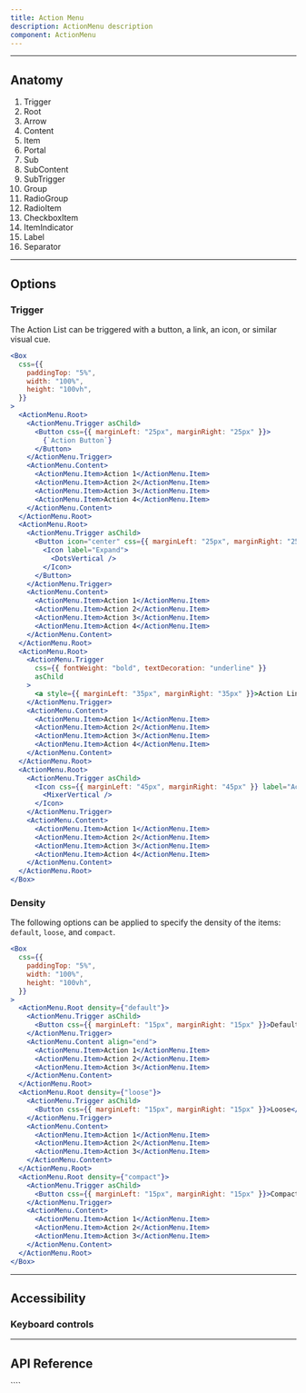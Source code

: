 ```yaml
---
title: Action Menu
description: ActionMenu description
component: ActionMenu
---
```


---

## Anatomy

<Anatomy
  src="/img/components/ActionMenu/anatomy.svg"
  caption="Note: Image not to scale"
/>

1. Trigger
2. Root
3. Arrow
4. Content
5. Item
6. Portal
7. Sub
8. SubContent
9. SubTrigger
10. Group
11. RadioGroup
12. RadioItem
13. CheckboxItem
14. ItemIndicator
15. Label
16. Separator

---

## Options

### Trigger

The Action List can be triggered with a button, a link, an icon, or similar visual cue.

```jsx withPreview
<Box
  css={{
    paddingTop: "5%",
    width: "100%",
    height: "100vh",
  }}
>
  <ActionMenu.Root>
    <ActionMenu.Trigger asChild>
      <Button css={{ marginLeft: "25px", marginRight: "25px" }}>
        {`Action Button`}
      </Button>
    </ActionMenu.Trigger>
    <ActionMenu.Content>
      <ActionMenu.Item>Action 1</ActionMenu.Item>
      <ActionMenu.Item>Action 2</ActionMenu.Item>
      <ActionMenu.Item>Action 3</ActionMenu.Item>
      <ActionMenu.Item>Action 4</ActionMenu.Item>
    </ActionMenu.Content>
  </ActionMenu.Root>
  <ActionMenu.Root>
    <ActionMenu.Trigger asChild>
      <Button icon="center" css={{ marginLeft: "25px", marginRight: "25px" }}>
        <Icon label="Expand">
          <DotsVertical />
        </Icon>
      </Button>
    </ActionMenu.Trigger>
    <ActionMenu.Content>
      <ActionMenu.Item>Action 1</ActionMenu.Item>
      <ActionMenu.Item>Action 2</ActionMenu.Item>
      <ActionMenu.Item>Action 3</ActionMenu.Item>
      <ActionMenu.Item>Action 4</ActionMenu.Item>
    </ActionMenu.Content>
  </ActionMenu.Root>
  <ActionMenu.Root>
    <ActionMenu.Trigger
      css={{ fontWeight: "bold", textDecoration: "underline" }}
      asChild
    >
      <a style={{ marginLeft: "35px", marginRight: "35px" }}>Action Link</a>
    </ActionMenu.Trigger>
    <ActionMenu.Content>
      <ActionMenu.Item>Action 1</ActionMenu.Item>
      <ActionMenu.Item>Action 2</ActionMenu.Item>
      <ActionMenu.Item>Action 3</ActionMenu.Item>
      <ActionMenu.Item>Action 4</ActionMenu.Item>
    </ActionMenu.Content>
  </ActionMenu.Root>
  <ActionMenu.Root>
    <ActionMenu.Trigger asChild>
      <Icon css={{ marginLeft: "45px", marginRight: "45px" }} label="Actions">
        <MixerVertical />
      </Icon>
    </ActionMenu.Trigger>
    <ActionMenu.Content>
      <ActionMenu.Item>Action 1</ActionMenu.Item>
      <ActionMenu.Item>Action 2</ActionMenu.Item>
      <ActionMenu.Item>Action 3</ActionMenu.Item>
      <ActionMenu.Item>Action 4</ActionMenu.Item>
    </ActionMenu.Content>
  </ActionMenu.Root>
</Box>
```

### Density

The following options can be applied to specify the density of the items: `default`, `loose`, and `compact`.

```jsx withPreview
<Box
  css={{
    paddingTop: "5%",
    width: "100%",
    height: "100vh",
  }}
>
  <ActionMenu.Root density={"default"}>
    <ActionMenu.Trigger asChild>
      <Button css={{ marginLeft: "15px", marginRight: "15px" }}>Default</Button>
    </ActionMenu.Trigger>
    <ActionMenu.Content align="end">
      <ActionMenu.Item>Action 1</ActionMenu.Item>
      <ActionMenu.Item>Action 2</ActionMenu.Item>
      <ActionMenu.Item>Action 3</ActionMenu.Item>
    </ActionMenu.Content>
  </ActionMenu.Root>
  <ActionMenu.Root density={"loose"}>
    <ActionMenu.Trigger asChild>
      <Button css={{ marginLeft: "15px", marginRight: "15px" }}>Loose</Button>
    </ActionMenu.Trigger>
    <ActionMenu.Content>
      <ActionMenu.Item>Action 1</ActionMenu.Item>
      <ActionMenu.Item>Action 2</ActionMenu.Item>
      <ActionMenu.Item>Action 3</ActionMenu.Item>
    </ActionMenu.Content>
  </ActionMenu.Root>
  <ActionMenu.Root density={"compact"}>
    <ActionMenu.Trigger asChild>
      <Button css={{ marginLeft: "15px", marginRight: "15px" }}>Compact</Button>
    </ActionMenu.Trigger>
    <ActionMenu.Content>
      <ActionMenu.Item>Action 1</ActionMenu.Item>
      <ActionMenu.Item>Action 2</ActionMenu.Item>
      <ActionMenu.Item>Action 3</ActionMenu.Item>
    </ActionMenu.Content>
  </ActionMenu.Root>
</Box>
```

---

## Accessibility

### Keyboard controls

<Table
  headers={["Key", "Description"]}
  data={[
    [
      "Space",
      "When focus is on DropdownMenu.Trigger, opens the dropdown menu and focuses the first item. When focus is on an item, activates the focused item.",
    ],
    [
      "Enter",
      "When focus is on DropdownMenu.Trigger, opens the dropdown menu and focuses the first item. When focus is on an item, activates the focused item.",
    ],
    [
      "ArrowDown",
      "When focus is on DropdownMenu.Trigger, opens the dropdown menu. When focus is on an item, moves focus to the next item.",
    ],
    ["ArrowUp", "When focus is on an item, moves focus to the previous item."],
    [
      "ArrowRight, ArrowLeft",
      "When focus is on DropdownMenu.SubTrigger, opens or closes the submenu depending on reading direction.",
    ],
    [
      "Esc",
      "Closes the dropdown menu and moves focus to DropdownMenu.Trigger.",
    ],
  ]}
/>

---

## API Reference

<PropsTable props={propsTable} />
````
